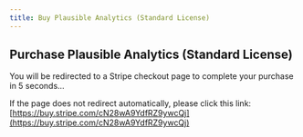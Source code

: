 ```yaml
---
title: Buy Plausible Analytics (Standard License)
---
```



<Head>
  <meta httpEquiv="refresh" content="5; url='https://buy.stripe.com/cN28wA9YdfRZ9ywcQj'" />
</Head>

## Purchase Plausible Analytics (Standard License)

You will be redirected to a Stripe checkout page to complete your purchase in 5 seconds...

If the page does not redirect automatically, please click this link: [https://buy.stripe.com/cN28wA9YdfRZ9ywcQj](https://buy.stripe.com/cN28wA9YdfRZ9ywcQj)
